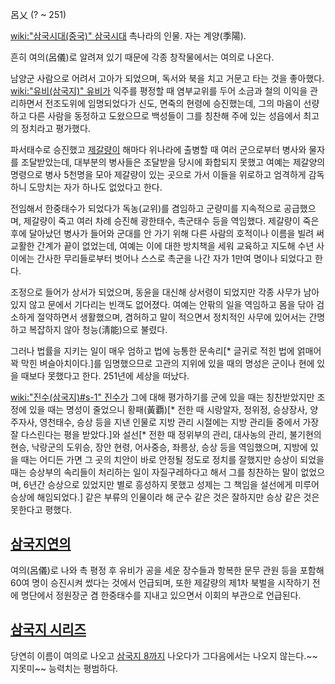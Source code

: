 呂乂
(? ~ 251)

[[wiki:"삼국시대(중국)" 삼국시대]] 촉나라의 인물. 자는 계양(季陽).

흔히 여의(呂儀)로 알려져 있기 때문에 각종 창작물에서는 여의로 나온다.

남양군 사람으로 어려서 고아가 되었으며, 독서와 북을 치고 거문고 타는 것을 좋아했다. [[wiki:"유비(삼국지)" 유비]]가 익주를 평정할 때 염부교위를 두어 소금과 철의 이익을 관리하면서 전조도위에 임명되었다가 신도, 면죽의 현령에 승진했는데, 그의 마음이 선량하고 다른 사람을 동정하고 도왔으므로 백성들이 그를 칭찬해 주에 있는 성읍에서 최고의 정치라고 평가했다.

파서태수로 승진했고 [[제갈량]]이 해마다 위나라에 출병할 때 여러 군으로부터 병사와 물자를 조달받았는데, 대부분의 병사들은 조달받을 당시에 화합되지 못했고 여예는 제갈양의 명령으로 병사 5천명을 모아 제갈량이 있는 곳으로 가서 이들을 위로하고 엄격하게 감독하니 도망치는 자가 하나도 없었다고 한다.

전임해서 한중태수가 되었다가 독농(교위)를 겸임하고 군량미를 지속적으로 공급했으며, 제갈량이 죽고 여러 차례 승진해 광한태수, 촉군태수 등을 역임했다. 제갈량이 죽은 후에 달아났던 병사가 들어와 군대를 안 가기 위해 다른 사람의 호적이나 이름을 빌려 써 교활한 간계가 끝이 없었는데, 여예는 이에 대한 방치책을 세워 교육하고 지도해 수년 사이에는 간사한 무리들로부터 벗어나 스스로 촉군을 나간 자가 1만여 명이나 되었다고 한다.

조정으로 들어가 상서가 되었으며, 동윤을 대신해 상서령이 되었지만 각종 사무가 남아있지 않고 문에서 기다리는 빈객도 없어졌다. 여예는 안팎의 일을 역임하고 몸을 닦아 검소하게 절약하면서 생활했으며, 겸허하고 말이 적으면서 정치적인 사무에 있어서는 간명하고 복잡하지 않아 청능(淸能)으로 불렸다.

그러나 법률을 지키는 일이 매우 엄하고 법에 능통한 문속리[* 글귀로 적힌 법에 얽매어 꽉 막힌 벼슬아치이다.]를 임명했으므로 고관의 지위에 있을 때의 명성은 군이나 현에 있을 때보다 못했다고 한다. 251년에 세상을 떠났다.

[[wiki:"진수(삼국지)#s-1" 진수]]가 그에 대해 평가하기를 군에 있을 때는 칭찬받았지만 조정에 있을 때는 명성이 줄었으니 황패(黃覇)[* 전한 때 시랑알자, 정위정, 승상장사, 양주자사, 영천태수, 승상 등을 지낸 인물로 지방 관리 시절에는 지방 관리들 중에서 가장 잘 다스린다는 평을 받았다.]와 설선[* 전한 때 정위부의 관리, 대사농의 관리, 불기현의 현승, 낙랑군의 도위승, 장안 현령, 어사중승, 좌릉상, 승상 등을 역임했으며, 지방에 있을 때는 어디든 가면 그 곳의 치안이 바로 안정될 정도로 정치를 잘했지만 승상이 되었을 때는 승상부의 속리들이 처리하는 일이 자질구레하다고 해서 그를 칭찬하는 말이 없었으며, 6년간 승상으로 있었지만 별로 흥성하지 못했고 성제는 그 책임을 설선에게 미루어 승상에 해임되었다.] 같은 부류의 인물이라 해 군수 같은 것은 잘하지만 승상 같은 것은 못한다고 평했다.

== [[삼국지연의]] ==
여의(呂儀)로 나와 촉 평정 후 유비가 공을 세운 장수들과 항복한 문무 관원 등을 포함해 60여 명이 승진시켜 썼다는 것에서 언급되며, 또한 제갈량의 제1차 북벌을 시작하기 전에 명단에서 정원장군 겸 한중태수를 지내고 있으면서 이회의 부관으로 언급된다.

== [[삼국지 시리즈]] ==
당연히 이름이 여의로 나오고 [[삼국지 8]]까지 나오다가 그다음에서는 나오지 않는다.~~지못미~~ 능력치는 평범하다.
